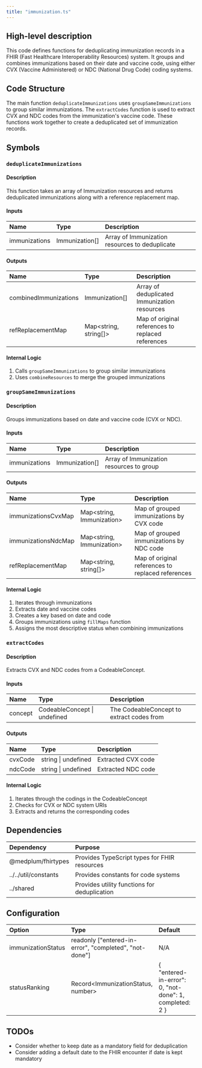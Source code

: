 ```yaml
---
title: "immunization.ts"
---
```


## High-level description
This code defines functions for deduplicating immunization records in a FHIR (Fast Healthcare Interoperability Resources) system. It groups and combines immunizations based on their date and vaccine code, using either CVX (Vaccine Administered) or NDC (National Drug Code) coding systems.

## Code Structure
The main function `deduplicateImmunizations` uses `groupSameImmunizations` to group similar immunizations. The `extractCodes` function is used to extract CVX and NDC codes from the immunization's vaccine code. These functions work together to create a deduplicated set of immunization records.

## Symbols

### `deduplicateImmunizations`
#### Description
This function takes an array of Immunization resources and returns deduplicated immunizations along with a reference replacement map.

#### Inputs
| Name | Type | Description |
|:-----|:-----|:------------|
| immunizations | Immunization[] | Array of Immunization resources to deduplicate |

#### Outputs
| Name | Type | Description |
|:-----|:-----|:------------|
| combinedImmunizations | Immunization[] | Array of deduplicated Immunization resources |
| refReplacementMap | Map&lt;string, string[]&gt; | Map of original references to replaced references |

#### Internal Logic
1. Calls `groupSameImmunizations` to group similar immunizations
2. Uses `combineResources` to merge the grouped immunizations

### `groupSameImmunizations`
#### Description
Groups immunizations based on date and vaccine code (CVX or NDC).

#### Inputs
| Name | Type | Description |
|:-----|:-----|:------------|
| immunizations | Immunization[] | Array of Immunization resources to group |

#### Outputs
| Name | Type | Description |
|:-----|:-----|:------------|
| immunizationsCvxMap | Map&lt;string, Immunization&gt; | Map of grouped immunizations by CVX code |
| immunizationsNdcMap | Map&lt;string, Immunization&gt; | Map of grouped immunizations by NDC code |
| refReplacementMap | Map&lt;string, string[]&gt; | Map of original references to replaced references |

#### Internal Logic
1. Iterates through immunizations
2. Extracts date and vaccine codes
3. Creates a key based on date and code
4. Groups immunizations using `fillMaps` function
5. Assigns the most descriptive status when combining immunizations

### `extractCodes`
#### Description
Extracts CVX and NDC codes from a CodeableConcept.

#### Inputs
| Name | Type | Description |
|:-----|:-----|:------------|
| concept | CodeableConcept \| undefined | The CodeableConcept to extract codes from |

#### Outputs
| Name | Type | Description |
|:-----|:-----|:------------|
| cvxCode | string \| undefined | Extracted CVX code |
| ndcCode | string \| undefined | Extracted NDC code |

#### Internal Logic
1. Iterates through the codings in the CodeableConcept
2. Checks for CVX or NDC system URIs
3. Extracts and returns the corresponding codes

## Dependencies
| Dependency | Purpose |
|:-----------|:--------|
| @medplum/fhirtypes | Provides TypeScript types for FHIR resources |
| ../../util/constants | Provides constants for code systems |
| ../shared | Provides utility functions for deduplication |

## Configuration
| Option | Type | Default | Description |
|:-------|:-----|:--------|:------------|
| immunizationStatus | readonly ["entered-in-error", "completed", "not-done"] | N/A | Possible statuses for immunizations |
| statusRanking | Record&lt;ImmunizationStatus, number&gt; | { "entered-in-error": 0, "not-done": 1, completed: 2 } | Ranking of immunization statuses |

## TODOs
- Consider whether to keep date as a mandatory field for deduplication
- Consider adding a default date to the FHIR encounter if date is kept mandatory